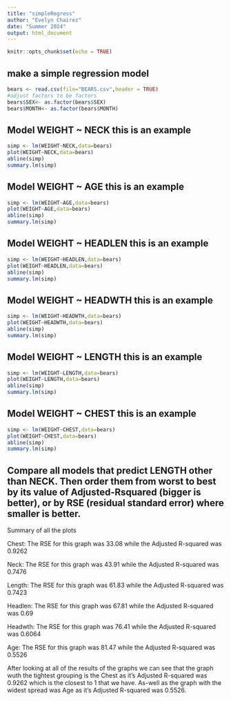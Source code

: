 ```yaml
---
title: "simpleRegress"
author: "Evelyn Chairez"
date: "Summer 2024"
output: html_document
---
```


```r
knitr::opts_chunk$set(echo = TRUE)
```

## make a simple regression model

```r
bears <- read.csv(file="BEARS.csv",header = TRUE)
#adjust factors to be factors
bears$SEX<- as.factor(bears$SEX)
bears$MONTH<- as.factor(bears$MONTH)
```

## Model WEIGHT ~ NECK  this is an example  

```r
simp <- lm(WEIGHT~NECK,data=bears)
plot(WEIGHT~NECK,data=bears)
abline(simp)
summary.lm(simp)
```
  
## Model WEIGHT ~ AGE  this is an example  

```r
simp <- lm(WEIGHT~AGE,data=bears)
plot(WEIGHT~AGE,data=bears)
abline(simp)
summary.lm(simp)
```

## Model WEIGHT ~ HEADLEN  this is an example  

```r
simp <- lm(WEIGHT~HEADLEN,data=bears)
plot(WEIGHT~HEADLEN,data=bears)
abline(simp)
summary.lm(simp)
```

## Model WEIGHT ~ HEADWTH  this is an example  

```r
simp <- lm(WEIGHT~HEADWTH,data=bears)
plot(WEIGHT~HEADWTH,data=bears)
abline(simp)
summary.lm(simp)
```

## Model WEIGHT ~ LENGTH  this is an example  

```r
simp <- lm(WEIGHT~LENGTH,data=bears)
plot(WEIGHT~LENGTH,data=bears)
abline(simp)
summary.lm(simp)
```

## Model WEIGHT ~ CHEST  this is an example  

```r
simp <- lm(WEIGHT~CHEST,data=bears)
plot(WEIGHT~CHEST,data=bears)
abline(simp)
summary.lm(simp)
```


## Compare all models that predict LENGTH other than NECK. Then order them from worst to best by its value of Adjusted-Rsquared (bigger is better), or by RSE (residual standard error) where smaller is better. 
  
Summary of all the plots  

Chest: The RSE for this graph was 33.08 while the Adjusted R-squared was  0.9262  

Neck: The RSE for this graph was 43.91 while the Adjusted R-squared was 0.7476

Length: The RSE for this graph was 61.83 while the Adjusted R-squared was 0.7423

Headlen: The RSE for this graph was 67.81 while the Adjusted R-squared was  0.69 

Headwth: The RSE for this graph was 76.41 while the Adjusted R-squared was 0.6064

Age: The RSE for this graph was 81.47 while the Adjusted R-squared was 0.5526 





  
After looking at all of the results of the graphs we can see that the graph wuth the tightest grouping is the Chest as it's Adjusted R-squared was 0.9262 which is the closest to 1 that we have. As-well as the graph with the widest spread was Age as it's Adjusted R-squared was 0.5526.

